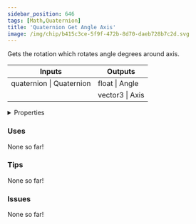 ```yaml
---
sidebar_position: 646
tags: [Math,Quaternion]
title: 'Quaternion Get Angle Axis'
image: /img/chip/b415c3ce-5f9f-472b-8d70-daeb728b7c2d.svg
---
```


Gets the rotation which rotates angle degrees around axis.



<IChip uuid="b415c3ce-5f9f-472b-8d70-daeb728b7c2d"/>

<table><thead><tr><th>Inputs</th><th>Outputs</th></tr></thead><tbody><tr><td>quaternion | Quaternion</td><td>float | Angle</td></tr><tr><td /><td>vector3 | Axis</td></tr></tbody></table>

<details>
  <summary>Properties</summary>
  <div>
    <div>
    <table>
      <tbody>
        <tr>
          <td>Is beta required?</td>
          <td>No</td>
        </tr>
        <tr>
          <td>Is chip a trolling risk?</td>
          <td>No</td>
        </tr>
        <tr>
          <td>Is chip a role assignment risk?</td>
          <td>No</td>
        </tr>
        <tr>
          <td>Chip UUID</td>
          <td>b415c3ce-5f9f-472b-8d70-daeb728b7c2d</td>
        </tr>
        <tr>
          <td>Room availability</td>
          <td>Available everywhere</td>
        </tr>
      </tbody>
    </table>
    </div>
  </div>
</details>

### Uses

None so far!

### Tips

None so far!

### Issues

None so far!